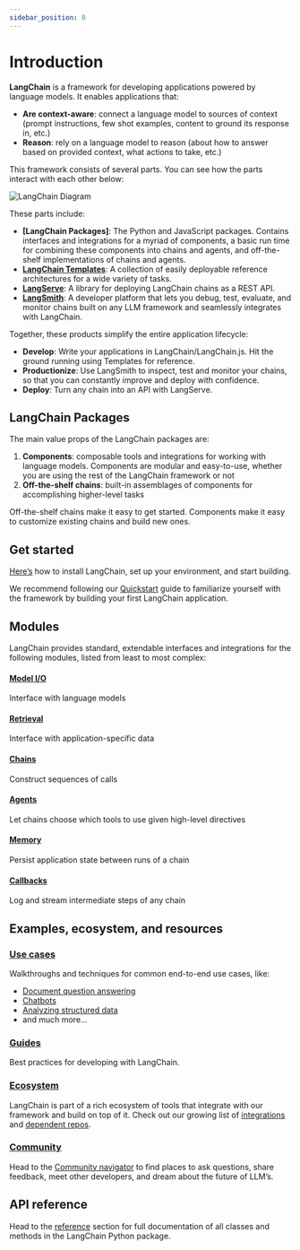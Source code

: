 ```yaml
---
sidebar_position: 0
---
```


# Introduction

**LangChain** is a framework for developing applications powered by language models. It enables applications that:
- **Are context-aware**: connect a language model to sources of context (prompt instructions, few shot examples, content to ground its response in, etc.)
- **Reason**: rely on a language model to reason (about how to answer based on provided context, what actions to take, etc.)

This framework consists of several parts.
You can see how the parts interact with each other below:

![LangChain Diagram](/img/langchain_stack.jpg)

These parts include:

- **[LangChain Packages]**: The Python and JavaScript packages. Contains interfaces and integrations for a myriad of components, a basic run time for combining these components into chains and agents, and off-the-shelf implementations of chains and agents.
- **[LangChain Templates](https://github.com/langchain-ai/langchain/tree/master/templates)**: A collection of easily deployable reference architectures for a wide variety of tasks.
- **[LangServe](https://github.com/langchain-ai/langserve)**: A library for deploying LangChain chains as a REST API.
- **[LangSmith](https://smith.langchain.com/)**: A developer platform that lets you debug, test, evaluate, and monitor chains built on any LLM framework and seamlessly integrates with LangChain.

Together, these products simplify the entire application lifecycle:
- **Develop**: Write your applications in LangChain/LangChain.js. Hit the ground running using Templates for reference.
- **Productionize**: Use LangSmith to inspect, test and monitor your chains, so that you can constantly improve and deploy with confidence.
- **Deploy**: Turn any chain into an API with LangServe.

## LangChain Packages

The main value props of the LangChain packages are:
1. **Components**: composable tools and integrations for working with language models. Components are modular and easy-to-use, whether you are using the rest of the LangChain framework or not
2. **Off-the-shelf chains**: built-in assemblages of components for accomplishing higher-level tasks

Off-the-shelf chains make it easy to get started. Components make it easy to customize existing chains and build new ones.


## Get started

[Here’s](/docs/get_started/installation) how to install LangChain, set up your environment, and start building.

We recommend following our [Quickstart](/docs/get_started/quickstart) guide to familiarize yourself with the framework by building your first LangChain application.

## Modules

LangChain provides standard, extendable interfaces and integrations for the following modules, listed from least to most complex:

#### [Model I/O](/docs/modules/model_io/)
Interface with language models
#### [Retrieval](/docs/modules/data_connection/)
Interface with application-specific data
#### [Chains](/docs/modules/chains/)
Construct sequences of calls
#### [Agents](/docs/modules/agents/)
Let chains choose which tools to use given high-level directives
#### [Memory](/docs/modules/memory/)
Persist application state between runs of a chain
#### [Callbacks](/docs/modules/callbacks/)
Log and stream intermediate steps of any chain

## Examples, ecosystem, and resources
### [Use cases](/docs/use_cases/question_answering/)
Walkthroughs and techniques for common end-to-end use cases, like:
- [Document question answering](/docs/use_cases/question_answering/)
- [Chatbots](/docs/use_cases/chatbots/)
- [Analyzing structured data](/docs/use_cases/qa_structured/sql/)
- and much more...

### [Guides](/docs/guides/)
Best practices for developing with LangChain.

### [Ecosystem](/docs/integrations/providers/)
LangChain is part of a rich ecosystem of tools that integrate with our framework and build on top of it. Check out our growing list of [integrations](/docs/integrations/providers/) and [dependent repos](/docs/additional_resources/dependents).

### [Community](/docs/community)
Head to the [Community navigator](/docs/community) to find places to ask questions, share feedback, meet other developers, and dream about the future of LLM’s.

## API reference

Head to the [reference](https://api.python.langchain.com) section for full documentation of all classes and methods in the LangChain Python package.
